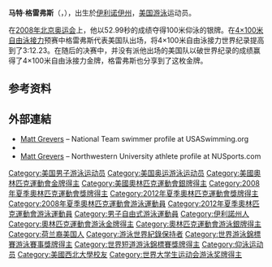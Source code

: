 {{BLP unsourced|time=2020-03-23T09:06:49+00:00}}
{{Infobox swimmer|
| name           = 马特·格雷弗斯
| image          = Matt Grevers.jpg
| image_size     = 200
| alt            =
| caption        = 2009年的格雷弗斯
| fullname       = Matthew Grevers
| nicknames      = Dutch，The Gentle Giant，Nu
| nationality    = {{USA}}
| strokes        = [[仰泳|仰泳]]，[[自由泳|自由泳]]，[[蝶泳|蝶泳]]
| club           = Tucson Ford Dealers Aquatics
| collegeteam    = [[西北大学野猫|西北大学野猫]]
| birth_date     = {{Birth date and age|1985|3|26|mf=y}}
| birth_place    = {{USA}}[[伊利諾州|伊利諾州]]森林湖
| death_date     =
| death_place    =
| height         = {{convert|6|ft|7|in|m|abbr=on}}
| weight         = {{convert|229|lb|kg|abbr=on}}
| medaltemplates =
{{MedalSport|男子[[游泳|游泳]]}}
{{MedalCountry|{{USA}}}}
{{MedalCompetition|[[奧林匹克運動會|奧林匹克運動會]]}}
{{MedalGold|[[2008年夏季奧林匹克運動會|2008年 北京]]|[[2008年夏季奧林匹克運動會游泳比賽男子4_×_100米自由泳接力比賽|4×100公尺自由式接力]]}}
{{MedalGold|[[2008年夏季奧林匹克運動會|2008年 北京]]|[[2008年夏季奧林匹克運動會游泳比賽男子4_×_100米混合泳接力比賽|4×100公尺混合式接力]]}}
{{MedalGold|[[2012年夏季奧林匹克運動會|2012年 倫敦]]|[[2012年夏季奧林匹克運動會男子100米背泳比賽|100公尺仰式]]}}
{{MedalGold|[[2012年夏季奧林匹克運動會|2012年 倫敦]]|[[2012年夏季奧林匹克運動會男子4×100米混合泳接力比賽|4×100公尺混合式接力]]}}
{{MedalSilver|[[2008年夏季奧林匹克運動會|2008年 北京]]|[[2008年夏季奧林匹克運動會游泳比賽男子100米背泳比賽|100公尺仰式]]}}
{{MedalSilver|[[2012年夏季奧林匹克運動會|2012年 倫敦]]|[[2012年夏季奧林匹克運動會男子4×100米自由泳接力比賽|4×100公尺自由式接力]]}}
{{MedalCompetition|[[世界游泳錦標賽|世界長池游泳錦標賽]]}}
{{MedalGold|[[2009年世界游泳錦標賽|2009年 羅馬]]|4×100公尺自由式接力}}
{{MedalGold|[[2009年世界游泳錦標賽|2009年 羅馬]]|4×100公尺混合式接力}}
{{MedalGold|[[2013年世界游泳錦標賽|2013年 巴塞隆納]]|100公尺仰式}}
{{MedalGold|[[2015年世界游泳錦標賽|2015年 喀山]]|4×100公尺混合式接力}}
{{MedalGold|[[2017年世界游泳錦標賽|2017年 布達佩斯]]|4×100公尺混合式接力}}
{{MedalGold|[[2017年世界游泳錦標賽|2017年 布達佩斯]]|4×100公尺混合混合式接力}}
{{MedalSilver|[[2013年世界游泳錦標賽|2013年 巴塞隆納]]|50公尺仰式}}
{{MedalSilver|[[2015年世界游泳錦標賽|2015年 喀山]]|50公尺仰式}}
{{MedalSilver|[[2017年世界游泳錦標賽|2017年 布達佩斯]]|100公尺仰式}}
{{MedalSilver|[[2019年世界游泳錦標賽|2019年 光州]]|4×100公尺混合式接力}}
{{MedalSilver|[[2019年世界游泳錦標賽|2019年 光州]]|4×100公尺混合混合式接力}}
{{MedalBronze|[[2015年世界游泳錦標賽|2015年 喀山]]|100公尺仰式}}
{{MedalBronze|[[2017年世界游泳錦標賽|2017年 布達佩斯]]|50公尺仰式}}
{{MedalCompetition|[[世界短池游泳錦標賽|世界短池游泳錦標賽]]}}
{{MedalGold|[[2012年世界短道游泳錦標賽|2012年 伊斯坦堡]]|100公尺仰式}}
{{MedalGold|[[2012年世界短道游泳錦標賽|2012年 伊斯坦堡]]|4×100公尺自由式接力}}
{{MedalGold|[[2012年世界短道游泳錦標賽|2012年 伊斯坦堡]]|4×100公尺混合式接力}}
{{MedalGold|[[2014年世界短道游泳錦標賽|2014年 多哈]]|4×50公尺混合自由式接力}}
{{MedalGold|[[2018年世界短道游泳錦標賽|2018年 杭州]]|4×100公尺自由式接力}}
{{MedalGold|[[2018年世界短道游泳錦標賽|2018年 杭州]]|4×100公尺混合式接力}}
{{MedalSilver|[[2006年世界短道游泳錦標賽|2006年 上海]]|4×100公尺混合式接力}}
{{MedalSilver|[[2012年世界短道游泳錦標賽|2012年 伊斯坦堡]]|50公尺仰式}}
{{MedalSilver|[[2014年世界短道游泳錦標賽|2014年 多哈]]|4×50公尺自由式接力}}
{{MedalSilver|[[2014年世界短道游泳錦標賽|2014年 多哈]]|4×100公尺混合式接力}}
{{MedalSilver|[[2018年世界短道游泳錦標賽|2018年 杭州]]|4×50公尺混合式接力}}
{{MedalBronze|[[2006年世界短道游泳錦標賽|2006年 上海]]|4×100公尺自由式接力}}
{{MedalBronze|[[2014年世界短道游泳錦標賽|2014年 多哈]]|100公尺仰式}}
{{MedalBronze|[[2014年世界短道游泳錦標賽|2014年 多哈]]|4×100公尺自由式接力}}
{{MedalBronze|[[2014年世界短道游泳錦標賽|2014年 多哈]]|4×50公尺混合式接力}}
}}

'''马特·格雷弗斯'''（{{lang-en|'''Matt Grevers'''}}，{{bd|1985年|3月26日||}}），出生於[[伊利诺伊州|伊利诺伊州]]，[[美国|美国]][[游泳|游泳]]运动员。

在[[2008年北京奥运会|2008年北京奥运会]]上，他以52.99秒的成绩夺得100米仰泳的银牌。在[[2008年夏季奧林匹克運動會游泳比賽|4×100米自由泳接力]]预赛中格雷弗斯代表美国队出场，将4×100米自由泳接力世界纪录提高到了3:12.23。在随后的决赛中，并没有派他出场的美国队以破世界纪录的成绩赢得了4×100米自由泳接力金牌，格雷弗斯也分享到了这枚金牌。

== 参考资料 ==
{{reflist}}

== 外部連結 ==
{{commonscat}}
* [https://web.archive.org/web/20140222064341/http://www.usaswimming.org/DesktopModules/BioViewManaged.aspx?personid=9249d75b-d2c0-4f0d-aafb-9b8c362600fe&TabId=1453&Mid=10312  Matt Grevers] – National Team swimmer profile at USASwimming.org
* {{USOC profile|GR/Matt-Grevers|name=Matt Grevers}}
* [https://web.archive.org/web/20121010203838/http://www.nusports.com/sports/m-swim/mtt/grevers_matt00.html  Matt Grevers] – Northwestern University athlete profile at NUSports.com

{{奥林匹克运动会游泳比赛男子100米仰泳冠军}}
{{奥林匹克运动会游泳比赛男子4×100米自由泳接力冠军}}
{{奥林匹克运动会游泳比赛男子4×100米混合泳接力冠军}}

{{Authority control}}
{{DEFAULTSORT:Grevers, Matt}}
[[Category:美国男子游泳运动员|Category:美国男子游泳运动员]]
[[Category:美国奥运游泳运动员|Category:美国奥运游泳运动员]]
[[Category:美國奧林匹克運動會金牌得主|Category:美國奧林匹克運動會金牌得主]]
[[Category:美國奧林匹克運動會銀牌得主|Category:美國奧林匹克運動會銀牌得主]]
[[Category:2008年夏季奧林匹克運動會獎牌得主|Category:2008年夏季奧林匹克運動會獎牌得主]]
[[Category:2012年夏季奧林匹克運動會獎牌得主|Category:2012年夏季奧林匹克運動會獎牌得主]]
[[Category:2008年夏季奧林匹克運動會游泳運動員|Category:2008年夏季奧林匹克運動會游泳運動員]]
[[Category:2012年夏季奧林匹克運動會游泳運動員|Category:2012年夏季奧林匹克運動會游泳運動員]]
[[Category:男子自由式游泳運動員|Category:男子自由式游泳運動員]]
[[Category:伊利諾州人|Category:伊利諾州人]]
[[Category:奧林匹克運動會游泳金牌得主|Category:奧林匹克運動會游泳金牌得主]]
[[Category:奧林匹克運動會游泳銀牌得主|Category:奧林匹克運動會游泳銀牌得主]]
[[Category:荷兰裔美国人|Category:荷兰裔美国人]]
[[Category:游泳世界紀錄保持者|Category:游泳世界紀錄保持者]]
[[Category:世界游泳錦標賽游泳賽事獎牌得主|Category:世界游泳錦標賽游泳賽事獎牌得主]]
[[Category:世界短道游泳錦標賽獎牌得主|Category:世界短道游泳錦標賽獎牌得主]]
[[Category:仰泳运动员|Category:仰泳运动员]]
[[Category:美國西北大學校友|Category:美國西北大學校友]]
[[Category:世界大学生运动会游泳奖牌得主|Category:世界大学生运动会游泳奖牌得主]]
